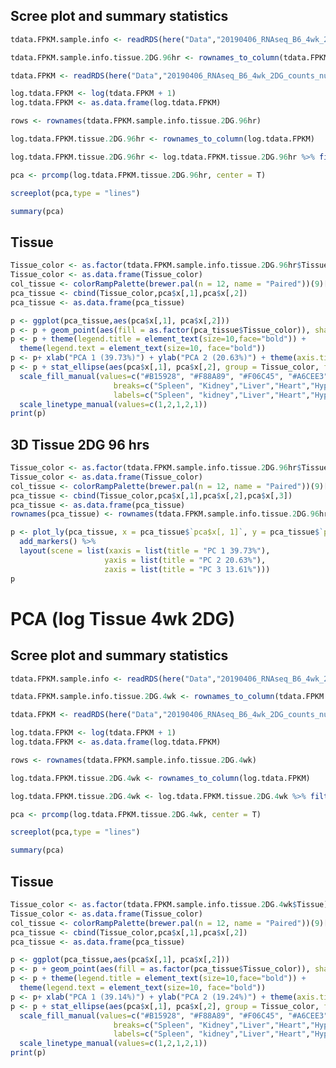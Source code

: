 ## Scree plot and summary statistics
```r
tdata.FPKM.sample.info <- readRDS(here("Data","20190406_RNAseq_B6_4wk_2DG_counts_phenotypes.RData"))

tdata.FPKM.sample.info.tissue.2DG.96hr <- rownames_to_column(tdata.FPKM.sample.info) %>% filter(Treatment=="2DG" & Time=="96 hrs") %>% column_to_rownames('rowname')

tdata.FPKM <- readRDS(here("Data","20190406_RNAseq_B6_4wk_2DG_counts_numeric.RData"))

log.tdata.FPKM <- log(tdata.FPKM + 1)
log.tdata.FPKM <- as.data.frame(log.tdata.FPKM)

rows <- rownames(tdata.FPKM.sample.info.tissue.2DG.96hr)

log.tdata.FPKM.tissue.2DG.96hr <- rownames_to_column(log.tdata.FPKM) 

log.tdata.FPKM.tissue.2DG.96hr <- log.tdata.FPKM.tissue.2DG.96hr %>% filter(rowname %in% rows) %>% column_to_rownames('rowname')

pca <- prcomp(log.tdata.FPKM.tissue.2DG.96hr, center = T)

screeplot(pca,type = "lines")

summary(pca)
```

## Tissue
```r
Tissue_color <- as.factor(tdata.FPKM.sample.info.tissue.2DG.96hr$Tissue)
Tissue_color <- as.data.frame(Tissue_color)
col_tissue <- colorRampPalette(brewer.pal(n = 12, name = "Paired"))(9)[Tissue_color$Tissue_color]
pca_tissue <- cbind(Tissue_color,pca$x[,1],pca$x[,2])
pca_tissue <- as.data.frame(pca_tissue)

p <- ggplot(pca_tissue,aes(pca$x[,1], pca$x[,2]))
p <- p + geom_point(aes(fill = as.factor(pca_tissue$Tissue_color)), shape=21, size=4) + theme_bw()
p <- p + theme(legend.title = element_text(size=10,face="bold")) + 
  theme(legend.text = element_text(size=10, face="bold"))
p <- p+ xlab("PCA 1 (39.73%)") + ylab("PCA 2 (20.63%)") + theme(axis.title = element_text(face="bold"))
p <- p + stat_ellipse(aes(pca$x[,1], pca$x[,2], group = Tissue_color, fill = as.factor(pca_tissue$Tissue_color)), geom="polygon",level=0.95,alpha=0.2) +
  scale_fill_manual(values=c("#B15928", "#F88A89", "#F06C45", "#A6CEE3", "#52AF43", "#FE870D", "#C7B699", "#569EA4","#B294C7"),name="Tissue Type",
                       breaks=c("Spleen", "Kidney","Liver","Heart","Hypothanamus","Pre-frontal Cortex","Small Intestine","Hippocampus","Skeletal Muscle"),
                       labels=c("Spleen", "kidney","Liver","Heart","Hypothalamus","Pre-frontal Cortex","Small Intestine","Hippocampus","Skeletal Muscle")) +
  scale_linetype_manual(values=c(1,2,1,2,1))
print(p)
```

## 3D Tissue 2DG 96 hrs
```r
Tissue_color <- as.factor(tdata.FPKM.sample.info.tissue.2DG.96hr$Tissue)
Tissue_color <- as.data.frame(Tissue_color)
col_tissue <- colorRampPalette(brewer.pal(n = 12, name = "Paired"))(9)[Tissue_color$Tissue_color]
pca_tissue <- cbind(Tissue_color,pca$x[,1],pca$x[,2],pca$x[,3])
pca_tissue <- as.data.frame(pca_tissue)
rownames(pca_tissue) <- rownames(tdata.FPKM.sample.info.tissue.2DG.96hr)

p <- plot_ly(pca_tissue, x = pca_tissue$`pca$x[, 1]`, y = pca_tissue$`pca$x[, 2]`, z = pca_tissue$`pca$x[, 3]`, color = pca_tissue$Tissue_color, colors = c("#B15928", "#F88A89", "#F06C45", "#A6CEE3", "#52AF43", "#FE870D", "#C7B699", "#569EA4","#B294C7"), text = rownames(pca_tissue)) %>%
  add_markers() %>%
  layout(scene = list(xaxis = list(title = "PC 1 39.73%"),
                     yaxis = list(title = "PC 2 20.63%"),
                     zaxis = list(title = "PC 3 13.61%")))
p
```

# PCA (log Tissue 4wk 2DG) {.tabset .tabset-fade .tabset-pills}
## Scree plot and summary statistics
```r
tdata.FPKM.sample.info <- readRDS(here("Data","20190406_RNAseq_B6_4wk_2DG_counts_phenotypes.RData"))

tdata.FPKM.sample.info.tissue.2DG.4wk <- rownames_to_column(tdata.FPKM.sample.info) %>% filter(Treatment=="2DG" & Time=="4 wks") %>% column_to_rownames('rowname')

tdata.FPKM <- readRDS(here("Data","20190406_RNAseq_B6_4wk_2DG_counts_numeric.RData"))

log.tdata.FPKM <- log(tdata.FPKM + 1)
log.tdata.FPKM <- as.data.frame(log.tdata.FPKM)

rows <- rownames(tdata.FPKM.sample.info.tissue.2DG.4wk)

log.tdata.FPKM.tissue.2DG.4wk <- rownames_to_column(log.tdata.FPKM) 

log.tdata.FPKM.tissue.2DG.4wk <- log.tdata.FPKM.tissue.2DG.4wk %>% filter(rowname %in% rows) %>% column_to_rownames('rowname')

pca <- prcomp(log.tdata.FPKM.tissue.2DG.4wk, center = T)

screeplot(pca,type = "lines")

summary(pca)
```

## Tissue
```r
Tissue_color <- as.factor(tdata.FPKM.sample.info.tissue.2DG.4wk$Tissue)
Tissue_color <- as.data.frame(Tissue_color)
col_tissue <- colorRampPalette(brewer.pal(n = 12, name = "Paired"))(9)[Tissue_color$Tissue_color]
pca_tissue <- cbind(Tissue_color,pca$x[,1],pca$x[,2])
pca_tissue <- as.data.frame(pca_tissue)

p <- ggplot(pca_tissue,aes(pca$x[,1], pca$x[,2]))
p <- p + geom_point(aes(fill = as.factor(pca_tissue$Tissue_color)), shape=21, size=4) + theme_bw()
p <- p + theme(legend.title = element_text(size=10,face="bold")) + 
  theme(legend.text = element_text(size=10, face="bold"))
p <- p+ xlab("PCA 1 (39.14%)") + ylab("PCA 2 (19.24%)") + theme(axis.title = element_text(face="bold"))
p <- p + stat_ellipse(aes(pca$x[,1], pca$x[,2], group = Tissue_color, fill = as.factor(pca_tissue$Tissue_color)), geom="polygon",level=0.95,alpha=0.2) +
  scale_fill_manual(values=c("#B15928", "#F88A89", "#F06C45", "#A6CEE3", "#52AF43", "#FE870D", "#C7B699", "#569EA4","#B294C7"),name="Tissue Type",
                       breaks=c("Spleen", "Kidney","Liver","Heart","Hypothanamus","Pre-frontal Cortex","Small Intestine","Hippocampus","Skeletal Muscle"),
                       labels=c("Spleen", "kidney","Liver","Heart","Hypothalamus","Pre-frontal Cortex","Small Intestine","Hippocampus","Skeletal Muscle")) +
  scale_linetype_manual(values=c(1,2,1,2,1))
print(p)
```
